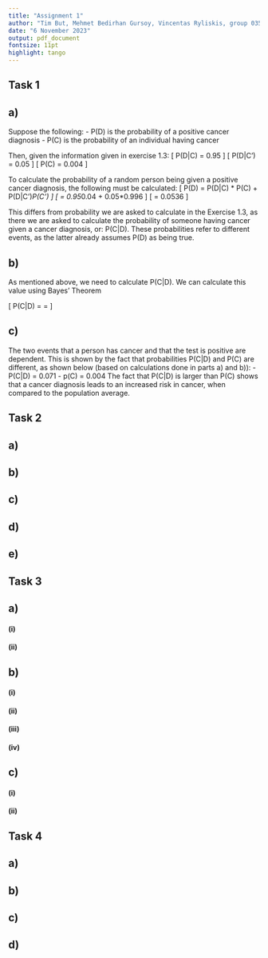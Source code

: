 ---
title: "Assignment 1"
author: "Tim But, Mehmet Bedirhan Gursoy, Vincentas Ryliskis, group 035"
date: "6 November 2023"
output: pdf_document
fontsize: 11pt
highlight: tango
---

## Task 1
## a)
Suppose the following:
\newline
- P(D) is the probability of a positive cancer diagnosis 
\newline
- P(C) is the probability of an individual having cancer

Then, given the information given in exercise 1.3:
\[
P(D|C) = 0.95
\]
\[
P(D|C') = 0.05
\]
\[
P(C) = 0.004
\]

To calculate the probability of a random person being given a positive cancer diagnosis, the following must be calculated:
\[
P(D) = P(D|C) * P(C) + P(D|C')*P(C')
\]
\[
= 0.95*0.04 + 0.05*0.996
\]
\[
= 0.0536
\]

This differs from probability we are asked to calculate in the Exercise 1.3, as there we are asked to calculate the probability of someone having cancer given a cancer diagnosis, or: P(C|D). These probabilities refer to different events, as the latter already assumes P(D) as being true.\newline

## b)
As mentioned above, we need to calculate P(C|D). We can calculate this value using Bayes' Theorem

\[
P(C|D) =  \frac{P(D|C) * P(C)}{P(D)}
= \frac{0.95 * 0.004}{0.0536}
\approx 0.071
\]

## c)
The two events that a person has cancer and that the test is positive are dependent. This is shown by the fact that probabilities P(C|D) and P(C) are different, as shown below (based on calculations done in parts a) and b)):\newline
- P(C|D) = 0.071\newline
- p(C) = 0.004\newline
The fact that P(C|D) is larger than P(C) shows that a cancer diagnosis leads to an increased risk in cancer, when compared to the population average.

## Task 2
## a)
## b)
## c)
## d) 
## e)

## Task 3
## a)
#### (i)
#### (ii)
## b)
#### (i)
#### (ii)
#### (iii)  
#### (iv)
## c)
#### (i)
#### (ii)

## Task 4
## a)
## b)
## c)
## d)